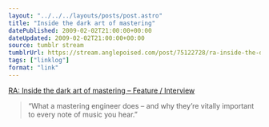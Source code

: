 ```yaml
---
layout: "../../../layouts/posts/post.astro"
title: "Inside the dark art of mastering"
datePublished: 2009-02-02T21:00:00+00:00
dateUpdated: 2009-02-02T21:00:00+00:00
source: tumblr stream
tumblrUrl: https://stream.anglepoised.com/post/75122728/ra-inside-the-dark-art-of-mastering-feature
tags: ["linklog"]
format: "link"
---
```


[RA: Inside the dark art of mastering &#8211; Feature / Interview][1]

> &ldquo;What a mastering engineer does &#8211; and why they&rsquo;re vitally important to every note of music you hear.&rdquo;

[1]: http://www.residentadvisor.net/feature-read.aspx?id=1007
